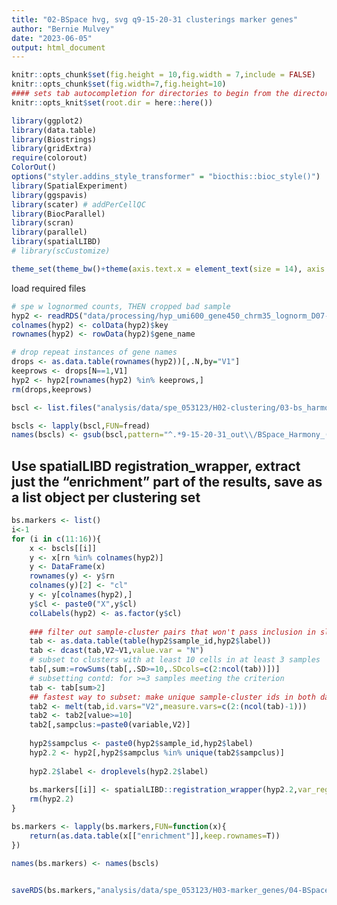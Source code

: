 ```yaml
---
title: "02-BSpace hvg, svg q9-15-20-31 clusterings marker genes"
author: "Bernie Mulvey"
date: "2023-06-05"
output: html_document
---
```


```r
knitr::opts_chunk$set(fig.height = 10,fig.width = 7,include = FALSE)
knitr::opts_chunk$set(fig.width=7,fig.height=10)
#### sets tab autocompletion for directories to begin from the directory containing the .Rproj session, instead of the script's directory if different
knitr::opts_knit$set(root.dir = here::here())

library(ggplot2)
library(data.table)
library(Biostrings)
library(gridExtra)
require(colorout)
ColorOut()
options("styler.addins_style_transformer" = "biocthis::bioc_style()")
library(SpatialExperiment)
library(ggspavis)
library(scater) # addPerCellQC
library(BiocParallel)
library(scran)
library(parallel)
library(spatialLIBD)
# library(scCustomize)

theme_set(theme_bw()+theme(axis.text.x = element_text(size = 14), axis.title.x = element_text(size = 16), axis.text.y = element_text(size = 14), axis.title.y = element_text(size =16), plot.title = element_text(size = 20,hjust=0.5), strip.text = element_text(size=18), legend.text = element_text(size=10), legend.title = element_text(size=11,hjust=0.5)))
```

load required files
```r
# spe w lognormed counts, THEN cropped bad sample
hyp2 <- readRDS("data/processing/hyp_umi600_gene450_chrm35_lognorm_D07-075_B1 crop 070223.RDS")
colnames(hyp2) <- colData(hyp2)$key
rownames(hyp2) <- rowData(hyp2)$gene_name

# drop repeat instances of gene names
drops <- as.data.table(rownames(hyp2))[,.N,by="V1"]
keeprows <- drops[N==1,V1]
hyp2 <- hyp2[rownames(hyp2) %in% keeprows,]
rm(drops,keeprows)

bscl <- list.files("analysis/data/spe_053123/H02-clustering/03-bs_harmony_hvg1020_nnsvg1020_9-15-20-31_out",pattern=".txt",full.names = T)

bscls <- lapply(bscl,FUN=fread)
names(bscls) <- gsub(bscl,pattern="^.*9-15-20-31_out\\/BSpace_Harmony_(.*)\\.txt$",replacement="\\1")
```

## Use spatialLIBD registration_wrapper, extract just the "enrichment" part of the results, save as a list object per clustering set


```r
bs.markers <- list()
i<-1
for (i in c(11:16)){
    x <- bscls[[i]]
    y <- x[rn %in% colnames(hyp2)]
    y <- DataFrame(x)
    rownames(y) <- y$rn
    colnames(y)[2] <- "cl"
    y <- y[colnames(hyp2),]
    y$cl <- paste0("X",y$cl)
    colLabels(hyp2) <- as.factor(y$cl)
    
    ### filter out sample-cluster pairs that won't pass inclusion in slibd
    tab <- as.data.table(table(hyp2$sample_id,hyp2$label))
    tab <- dcast(tab,V2~V1,value.var = "N")
    # subset to clusters with at least 10 cells in at least 3 samples
    tab[,sum:=rowSums(tab[,.SD>=10,.SDcols=c(2:ncol(tab))])]
    # subsetting contd: for >=3 samples meeting the criterion
    tab <- tab[sum>2]
    ## fastest way to subset: make unique sample-cluster ids in both datasets and filter sce to it 
    tab2 <- melt(tab,id.vars="V2",measure.vars=c(2:(ncol(tab)-1)))
    tab2 <- tab2[value>=10]
    tab2[,sampclus:=paste0(variable,V2)]
    
    hyp2$sampclus <- paste0(hyp2$sample_id,hyp2$label)
    hyp2.2 <- hyp2[,hyp2$sampclus %in% unique(tab2$sampclus)]
    
    hyp2.2$label <- droplevels(hyp2.2$label)
    
    bs.markers[[i]] <- spatialLIBD::registration_wrapper(hyp2.2,var_registration = "label",var_sample_id = "sample_id",gene_ensembl = "gene_id",gene_name = "gene_name",min_ncells = 10)
    rm(hyp2.2)
}

bs.markers <- lapply(bs.markers,FUN=function(x){
    return(as.data.table(x[["enrichment"]],keep.rownames=T))
})

names(bs.markers) <- names(bscls)


saveRDS(bs.markers,"analysis/data/spe_053123/H03-marker_genes/04-BSpace_HVG1020-SVG1020_q9-15-20-31_sLIBD-regwrapper-enrichment-res.RDS")

```
